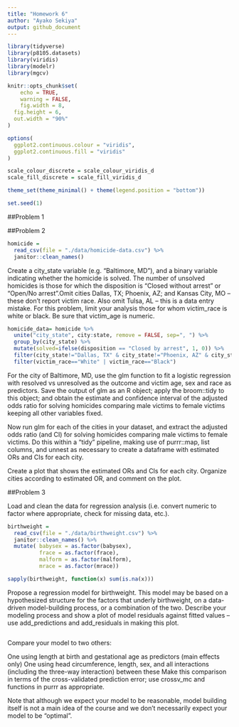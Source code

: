 ```yaml
---
title: "Homework 6"
author: "Ayako Sekiya"
output: github_document
---
```


```r
library(tidyverse)
library(p8105.datasets)
library(viridis)
library(modelr)
library(mgcv)

knitr::opts_chunk$set(
	echo = TRUE,
	warning = FALSE,
	fig.width = 8, 
  fig.height = 6,
  out.width = "90%"
)

options(
  ggplot2.continuous.colour = "viridis",
  ggplot2.continuous.fill = "viridis"
)

scale_colour_discrete = scale_colour_viridis_d
scale_fill_discrete = scale_fill_viridis_d

theme_set(theme_minimal() + theme(legend.position = "bottom"))

set.seed(1)
```

##Problem 1

##Problem 2

```r
homicide = 
  read_csv(file = "./data/homicide-data.csv") %>% 
  janitor::clean_names()
```

Create a city_state variable (e.g. “Baltimore, MD”), and a binary variable indicating whether the homicide is solved. The number of unsolved homicides is those for which the disposition is “Closed without arrest” or “Open/No arrest”.Omit cities Dallas, TX; Phoenix, AZ; and Kansas City, MO – these don’t report victim race. Also omit Tulsa, AL – this is a data entry mistake. For this problem, limit your analysis those for whom victim_race is white or black. Be sure that victim_age is numeric.

```r
homicide_data= homicide %>% 
  unite("city_state", city:state, remove = FALSE, sep=", ") %>% 
  group_by(city_state) %>% 
  mutate(solved=ifelse(disposition == "Closed by arrest", 1, 0)) %>% 
  filter(city_state!="Dallas, TX" & city_state!="Phoenix, AZ" & city_state!="Kansas City, MO"& city_state!="Tulsa, AL") %>%
  filter(victim_race=="White" | victim_race=="Black")
```



For the city of Baltimore, MD, use the glm function to fit a logistic regression with resolved vs unresolved as the outcome and victim age, sex and race as predictors. Save the output of glm as an R object; apply the broom::tidy to this object; and obtain the estimate and confidence interval of the adjusted odds ratio for solving homicides comparing male victims to female victims keeping all other variables fixed.

Now run glm for each of the cities in your dataset, and extract the adjusted odds ratio (and CI) for solving homicides comparing male victims to female victims. Do this within a “tidy” pipeline, making use of purrr::map, list columns, and unnest as necessary to create a dataframe with estimated ORs and CIs for each city.

Create a plot that shows the estimated ORs and CIs for each city. Organize cities according to estimated OR, and comment on the plot.

##Problem 3

Load and clean the data for regression analysis (i.e. convert numeric to factor where appropriate, check for missing data, etc.).

```r
birthweight = 
  read_csv(file = "./data/birthweight.csv") %>% 
  janitor::clean_names() %>% 
  mutate( babysex = as.factor(babysex),
          frace = as.factor(frace),
          malform = as.factor(malform),
          mrace = as.factor(mrace))

sapply(birthweight, function(x) sum(is.na(x)))
```

Propose a regression model for birthweight. This model may be based on a hypothesized structure for the factors that underly birthweight, on a data-driven model-building process, or a combination of the two. Describe your modeling process and show a plot of model residuals against fitted values – use add_predictions and add_residuals in making this plot.

```r

```



Compare your model to two others:

One using length at birth and gestational age as predictors (main effects only)
One using head circumference, length, sex, and all interactions (including the three-way interaction) between these
Make this comparison in terms of the cross-validated prediction error; use crossv_mc and functions in purrr as appropriate.

Note that although we expect your model to be reasonable, model building itself is not a main idea of the course and we don’t necessarily expect your model to be “optimal”.